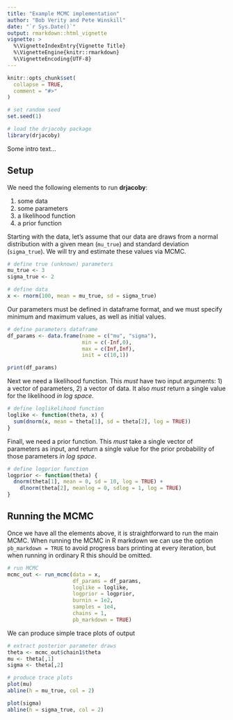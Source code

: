 ```yaml
---
title: "Example MCMC implementation"
author: "Bob Verity and Pete Winskill"
date: "`r Sys.Date()`"
output: rmarkdown::html_vignette
vignette: >
  %\VignetteIndexEntry{Vignette Title}
  %\VignetteEngine{knitr::rmarkdown}
  %\VignetteEncoding{UTF-8}
---
```


```r
knitr::opts_chunk$set(
  collapse = TRUE,
  comment = "#>"
)
```

```r
# set random seed
set.seed(1)

# load the drjacoby package
library(drjacoby)
```

Some intro text...

## Setup

We need the following elements to run **drjacoby**:

1. some data
2. some parameters
3. a likelihood function
4. a prior function

Starting with the data, let's assume that our data are draws from a normal distribution with a given mean (`mu_true`) and standard deviation (`sigma_true`). We will try and estimate these values via MCMC.

```r
# define true (unknown) parameters
mu_true <- 3
sigma_true <- 2

# define data
x <- rnorm(100, mean = mu_true, sd = sigma_true)
```

Our parameters must be defined in dataframe format, and we must specify minimum and maximum values, as well as initial values.

```r
# define parameters dataframe
df_params <- data.frame(name = c("mu", "sigma"),
                        min = c(-Inf,0),
                        max = c(Inf,Inf),
                        init = c(10,1))

print(df_params)
```

Next we need a likelihood function. This *must* have two input arguments: 1) a vector of parameters, 2) a vector of data. It also *must* return a single value for the likelihood *in log space*.

```r
# define loglikelihood function
loglike <- function(theta, x) {
  sum(dnorm(x, mean = theta[1], sd = theta[2], log = TRUE))
}
```

Finall, we need a prior function. This *must* take a single vector of parameters as input, and return a single value for the prior probability of those parameters *in log space*.

```r
# define logprior function
logprior <- function(theta) {
  dnorm(theta[1], mean = 0, sd = 10, log = TRUE) +
    dlnorm(theta[2], meanlog = 0, sdlog = 1, log = TRUE)
}
```

## Running the MCMC

Once we have all the elements above, it is straightforward to run the main MCMC. When running the MCMC in R markdown we can use the option `pb_markdown = TRUE` to avoid progress bars printing at every iteration, but when running in ordinary R this should be omitted.

```r
# run MCMC
mcmc_out <- run_mcmc(data = x,
                     df_params = df_params,
                     loglike = loglike,
                     logprior = logprior,
                     burnin = 1e2,
                     samples = 1e4,
                     chains = 1,
                     pb_markdown = TRUE)
```

We can produce simple trace plots of output

```r
# extract posterior parameter draws
theta <- mcmc_out$chain1$theta
mu <- theta[,1]
sigma <- theta[,2]

# produce trace plots
plot(mu)
abline(h = mu_true, col = 2)

plot(sigma)
abline(h = sigma_true, col = 2)
```
